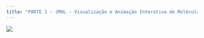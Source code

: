```yaml
---
title: "PARTE 1 - JMOL - Visualização e Animação Interativa de Moléculas"
---
```


![](jmolPart.png){size="200%"}
